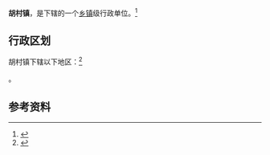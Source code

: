 {{中国乡级行政区|14/07/26/101/000}}

'''胡村镇'''，是{{PRC admin/fullname|14/07/26/101/000|3}}下辖的一个[[乡镇|乡镇]]级行政单位。<ref>{{PRC admin/ref sgc|{{PRC admin/parent|14/07/26/101/000}}}}</ref>

== 行政区划 ==

胡村镇下辖以下地区：<ref>{{PRC admin/ref sgc|14/07/26/101/000}}</ref>

{{PRC admin/children|14/07/26/101/000}}。

== 参考资料 ==

{{reflist}}

{{行政区划小作品}}
{{PRC admin/navcat|14/07/26/101/000}}